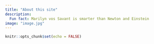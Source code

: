 ```yaml
---
title: "About this site"
description: 
  Fun fact: Marilyn vos Savant is smarter than Newton and Einstein
image: "image.jpg"
---
```


```r
knitr::opts_chunk$set(echo = FALSE)
```

